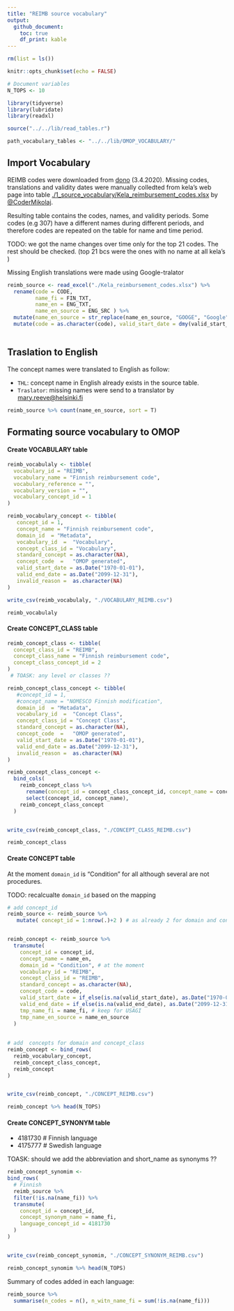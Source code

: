 ```yaml
---
title: "REIMB source vocabulary"
output:
  github_document:
    toc: true
    df_print: kable
---
```


```r
rm(list = ls())

knitr::opts_chunk$set(echo = FALSE)

# Document variables 
N_TOPS <- 10

library(tidyverse)
library(lubridate)
library(readxl)

source("../../lib/read_tables.r")

path_vocabulary_tables <- "../../lib/OMOP_VOCABULARY/"

```

## Import Vocabulary
REIMB codes  were downloaded from [dono](dono) (3.4.2020). Missing codes, translations and validity dates were manually colledted from kela's web page into table [./1_source_vocabulary/Kela_reimbursement_codes.xlsx](./1_source_vocabulary/Kela_reimbursement_codes.xlsx) by [\@CoderMikolaj](github.com/CoderMikolaj). 

Resulting table contains the codes, names, and validity periods. Some codes (e.g 307) have a different names during different periods, and therefore codes are repeated on the table for name and time period. 

TODO: we got the name changes over time only for the top 21 codes. The rest should be checked. (top 21 bcs were the ones with no name at all kela's )

Missing English translations were made using Google-tralator


```r
reimb_source <- read_excel("./Kela_reimbursement_codes.xlsx") %>% 
  rename(code = CODE, 
         name_fi = FIN_TXT, 
         name_en = ENG_TXT,
         name_en_source = ENG_SRC ) %>% 
  mutate(name_en_source = str_replace(name_en_source, "GOOGE", "Google")) %>% 
  mutate(code = as.character(code), valid_start_date = dmy(valid_start_date), valid_end_date = dmy(valid_end_date)) 
 
```


## Traslation to English 
The concept names were translated to English as follow: 

- `THL`: concept name in English already exists in the source table. 
- `Traslator`: missing names were send to a translator by <mary.reeve@helsinki.fi>

```r
reimb_source %>% count(name_en_source, sort = T)
```

## Formating source vocabulary to OMOP

#### Create VOCABULARY table
```r
reimb_vocabulaly <- tibble(
  vocabulary_id = "REIMB", 
  vocabulary_name = "Finnish reimbursement code",
  vocabulary_reference = "", 
  vocabulary_version = "", 
  vocabulary_concept_id = 1
)

reimb_vocabulary_concept <- tibble(
   concept_id = 1,                                                                
   concept_name = "Finnish reimbursement code",
   domain_id  = "Metadata",                                                            
   vocabulary_id  =  "Vocabulary",                                                             
   concept_class_id = "Vocabulary",                                                             
   standard_concept = as.character(NA),                                                                      
   concept_code  =   "OMOP generated",                                                         
   valid_start_date = as.Date("1970-01-01"),                                                                     
   valid_end_date = as.Date("2099-12-31"),                                                                  
   invalid_reason =  as.character(NA)   
)

write_csv(reimb_vocabulaly, "./VOCABULARY_REIMB.csv")

reimb_vocabulaly
```

#### Create CONCEPT_CLASS table
```r
reimb_concept_class <- tibble(
  concept_class_id = "REIMB", 
  concept_class_name = "Finnish reimbursement code",
  concept_class_concept_id = 2
) 
 # TOASK: any level or classes ??

reimb_concept_class_concept <- tibble(
   #concept_id = 1,                                                                
   #concept_name = "NOMESCO Finnish modification",
   domain_id  = "Metadata",                                                            
   vocabulary_id  =  "Concept Class",                                                             
   concept_class_id = "Concept Class",                                                             
   standard_concept = as.character(NA),                                                                      
   concept_code  =   "OMOP generated",                                                         
   valid_start_date = as.Date("1970-01-01"),                                                                     
   valid_end_date = as.Date("2099-12-31"),                                                                  
   invalid_reason =  as.character(NA)   
)

reimb_concept_class_concept <- 
  bind_cols(
    reimb_concept_class %>% 
      rename(concept_id = concept_class_concept_id, concept_name = concept_class_id) %>% 
      select(concept_id, concept_name), 
    reimb_concept_class_concept
  )


write_csv(reimb_concept_class, "./CONCEPT_CLASS_REIMB.csv")

reimb_concept_class
```


#### Create CONCEPT table 

At the moment `domain_id` is "Condition" for all although several are not procedures. 

TODO: recalcualte `domain_id` based on the mapping 

```r

# add concept_id
reimb_source <- reimb_source %>% 
   mutate( concept_id = 1:nrow(.)+2 ) # as already 2 for domain and concept_class


reimb_concept <- reimb_source %>% 
  transmute(
    concept_id = concept_id, 
    concept_name = name_en,
    domain_id = "Condition", # at the moment
    vocabulary_id = "REIMB", 
    concept_class_id = "REIMB", 
    standard_concept = as.character(NA), 
    concept_code = code, 
    valid_start_date = if_else(is.na(valid_start_date), as.Date("1970-01-01"), valid_start_date), 
    valid_end_date = if_else(is.na(valid_end_date), as.Date("2099-12-31"), valid_end_date), 
    tmp_name_fi = name_fi, # keep for USAGI
    tmp_name_en_source = name_en_source
  ) 
    
        
# add  concepts for domain and concept_class
reimb_concept <- bind_rows(
  reimb_vocabulary_concept, 
  reimb_concept_class_concept, 
  reimb_concept
)


write_csv(reimb_concept, "./CONCEPT_REIMB.csv")

reimb_concept %>% head(N_TOPS)
```


#### Create CONCEPT_SYNONYM table 
- 4181730 # Finnish language
- 4175777 # Swedish language

TOASK: should we add the abbreviation and short_name as synonyms ??


```r
reimb_concept_synomim <-
bind_rows( 
  # Finnish
  reimb_source %>% 
  filter(!is.na(name_fi)) %>% 
  transmute(
    concept_id = concept_id, 
    concept_synonym_name = name_fi, 
    language_concept_id = 4181730
  )
)


write_csv(reimb_concept_synomim, "./CONCEPT_SYNONYM_REIMB.csv")

reimb_concept_synomim %>% head(N_TOPS)

```

Summary of codes added in each language: 

```r

reimb_source %>%
  summarise(n_codes = n(), n_witn_name_fi = sum(!is.na(name_fi)))

```




















